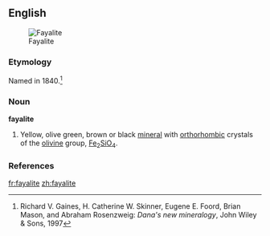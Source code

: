 ==English==
[[Image:Fayalite.jpg|thumb|Fayalite]]

===Etymology===

Named in 1840.<ref>Richard V. Gaines, H. Catherine W. Skinner, Eugene E. Foord, Brian Mason, and Abraham Rosenzweig: ''Dana's new mineralogy'', John Wiley & Sons, 1997</ref>

===Noun===
'''fayalite'''

#{{mineralogy}} Yellow, olive green, brown or black [[mineral]] with [[orthorhombic]] crystals of the [[olivine]] group, [[iron|Fe]]<sub>2</sub>[[silicon|Si]][[oxygen|O]]<sub>4</sub>.

===References===
<references/>

[[fr:fayalite]]
[[zh:fayalite]]